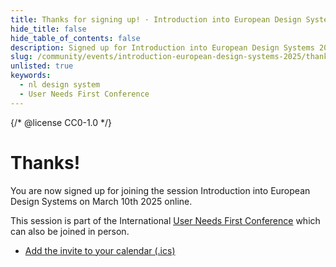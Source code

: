 ```yaml
---
title: Thanks for signing up! · Introduction into European Design Systems 2025
hide_title: false
hide_table_of_contents: false
description: Signed up for Introduction into European Design Systems 2025.
slug: /community/events/introduction-european-design-systems-2025/thanks
unlisted: true
keywords:
  - nl design system
  - User Needs First Conference
---
```


{/* @license CC0-1.0 */}

<div lang="en">

# Thanks!

You are now signed up for joining the session Introduction into European Design Systems on March 10th 2025 online.

This session is part of the International [User Needs First Conference](https://international.gebruikercentraal.nl/conference2025) which can also be joined in person.

- [Add the invite to your calendar (.ics)](/2025-04-10-introduction-european-design-systems.ics)

</div>
